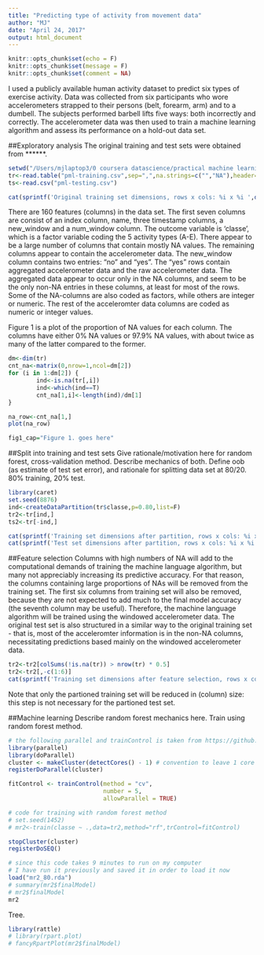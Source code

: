 ```yaml
---
title: "Predicting type of activity from movement data"
author: "MJ"
date: "April 24, 2017"
output: html_document
---
```


```r
knitr::opts_chunk$set(echo = F)
knitr::opts_chunk$set(message = F)
knitr::opts_chunk$set(comment = NA)
```

I used a publicly available human activity dataset to predict six types of exercise activity. Data was collected from six participants who wore accelerometers strapped to their persons (belt, forearm, arm) and to a dumbell. The subjects performed barbell lifts five  ways: both incorrectly and correctly. The accelerometer data was then used to train a machine learning algorithm and assess its performance on a hold-out data set.


##Exploratory analysis
The original training and test sets were obtained from ******.
```r
setwd("/Users/mjlaptop3/0 coursera datascience/practical machine learning/0 week04/0 project/pml_wk04_proj")
tr<-read.table("pml-training.csv",sep=",",na.strings=c("","NA"),header=T)
ts<-read.csv("pml-testing.csv")

cat(sprintf('Original training set dimensions, rows x cols: %i x %i ',dim(tr)[1],dim(tr)[2]))
```
There are 160 features (columns) in the data set. The first seven columns are consist of an index column, name, three timestamp columns, a new_window and a num_window column. The outcome variable is 'classe', which is a factor variable coding the 5 activity types (A-E). There appear to be a large number of columns that contain mostly NA values. The remaining columns appear to contain the accelerometer data. The new_window column contains two entries: "no" and "yes". The "yes" rows contain aggregated accelerometer data and the raw accelerometer data. The aggregated data appear to occur only in the NA columns, and seem to be the only non-NA entries in these columns, at least for most of the rows. Some of the NA-columns are also coded as factors, while others are integer or numeric. The rest of the acceleromter data columns are coded as numeric or integer values.

Figure 1 is a plot of the proportion of NA values for each column. The columns have either 0% NA values or 97.9% NA values, with about twice as many of the latter compared to the former.

```r
dm<-dim(tr)
cnt_na<-matrix(0,nrow=1,ncol=dm[2])
for (i in 1:dm[2]) {
        ind<-is.na(tr[,i])
        ind<-which(ind==T)
        cnt_na[1,i]<-length(ind)/dm[1]
}

na_row<-cnt_na[1,]
plot(na_row)

fig1_cap="Figure 1. goes here"
```

##Split into training and test sets
Give rationale/motivation here for random forest, cross-validation method. Describe mechanics of both. Define oob (as estimate of test set error), and rationale for splitting data set at 80/20.
80% training, 20% test.
```r
library(caret)
set.seed(8876)
ind<-createDataPartition(tr$classe,p=0.80,list=F)
tr2<-tr[ind,]
ts2<-tr[-ind,]

```

```r
cat(sprintf('Training set dimensions after partition, rows x cols: %i x %i ',dim(tr2)[1],dim(tr2)[2]))
cat(sprintf('Test set dimensions after partition, rows x cols: %i x %i ',dim(ts2)[1],dim(ts2)[2]))
```


##Feature selection
Columns with high numbers of NA will add to the computational demands of training the machine language algorithm, but many not appreciably increasing its predictive accuracy. For that reason, the columns containing large proportions of NAs will be removed from the training set. The first six columns from training set will also be removed, because they are not expected to add much to the final model accuracy (the seventh column may be useful). Therefore, the machine language algorithm will be trained using the windowed accelerometer data. The original test set is also structured in a similar way to the original training set - that is, most of the acceleromter information is in the non-NA columns, necessitating predictions based mainly on the windowed accelerometer data.

```r
tr2<-tr2[colSums(!is.na(tr)) > nrow(tr) * 0.5]
tr2<-tr2[,-c(1:6)]
cat(sprintf('Training set dimensions after feature selection, rows x cols: %i x %i ',dim(ts2)[1],dim(ts2)[2]))
```
Note that only the partioned training set will be reduced in (column) size: this step is not necessary for the partioned test set.

##Machine learning
Describe random forest mechanics here. Train using random forest method.
```r

# the following parallel and trainControl is taken from https://github.com/lgreski/datasciencectacontent/blob/master/markdown/pml-randomForestPerformance.md
library(parallel)
library(doParallel)
cluster <- makeCluster(detectCores() - 1) # convention to leave 1 core for OS
registerDoParallel(cluster)

fitControl <- trainControl(method = "cv",
                           number = 5,
                           allowParallel = TRUE)

# code for training with random forest method
# set.seed(1452)
# mr2<-train(classe ~ .,data=tr2,method="rf",trControl=fitControl)

stopCluster(cluster)
registerDoSEQ()

# since this code takes 9 minutes to run on my computer
# I have run it previously and saved it in order to load it now
load("mr2_80.rda")
# summary(mr2$finalModel)
# mr2$finalModel
mr2
```

Tree.
```r
library(rattle)
# library(rpart.plot)
# fancyRpartPlot(mr2$finalModel)
```